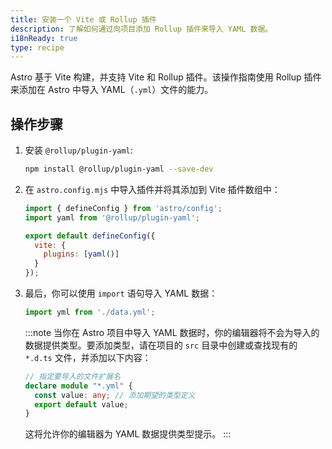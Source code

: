 ```yaml
---
title: 安装一个 Vite 或 Rollup 插件
description: 了解如何通过向项目添加 Rollup 插件来导入 YAML 数据。
i18nReady: true
type: recipe
---
```


Astro 基于 Vite 构建，并支持 Vite 和 Rollup 插件。该操作指南使用 Rollup 插件来添加在 Astro 中导入 YAML（`.yml`）文件的能力。

## 操作步骤

1. 安装 `@rollup/plugin-yaml`:

    ```bash
    npm install @rollup/plugin-yaml --save-dev
    ```

2. 在 `astro.config.mjs` 中导入插件并将其添加到 Vite 插件数组中：

    ```js title="astro.config.mjs" ins={2,5-7}
    import { defineConfig } from 'astro/config';
    import yaml from '@rollup/plugin-yaml';

    export default defineConfig({
      vite: {
        plugins: [yaml()]
      }
    });
    ```

3. 最后，你可以使用 `import` 语句导入 YAML 数据：

    ```js
    import yml from './data.yml';
    ```

    :::note
    当你在 Astro 项目中导入 YAML 数据时，你的编辑器将不会为导入的数据提供类型。要添加类型，请在项目的 `src` 目录中创建或查找现有的 `*.d.ts` 文件，并添加以下内容：
    ```ts title="src/files.d.ts"
    // 指定要导入的文件扩展名
    declare module "*.yml" {
      const value: any; // 添加期望的类型定义
      export default value;
    }
    ```
    这将允许你的编辑器为 YAML 数据提供类型提示。
    :::
